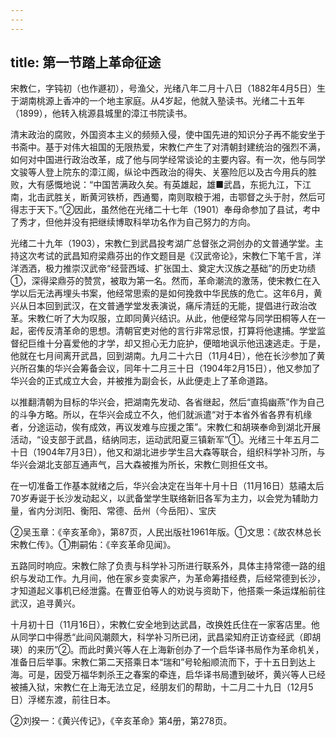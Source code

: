 ```yaml
---
---
---
```

title: 第一节踏上革命征途
---



宋教仁，字钝初（也作遯初），号渔父，光绪八年二月十八日（1882年4月5日）生于湖南桃源上香冲的一个地主家庭。从4岁起，他就入塾读书。光绪二十五年（1899），他转入桃源县城里的漳江书院读书。

清末政治的腐败，外国资本主义的频频入侵，使中国先进的知识分子再不能安坐于书斋中。基于对伟大祖国的无限热爱，宋教仁产生了对清朝封建统治的强烈不满，如何对中国进行政治改革，成了他与同学经常谈论的主要内容。有一次，他与同学文骏等人登上院东的漳江阁，纵论中西政治的得失、关塞险厄以及古今用兵的胜败，大有感慨地说：“中国苦满政久矣。有英雄起，雄■武昌，东扼九江，下江南，北击武胜关，断黄河铁桥，西通蜀，南则取粮于湘，击鄂督之头于肘，然后可得志于天下。”②因此，虽然他在光绪二十七年（1901）奉母命参加了县试，考中了秀才，但他并没有把继续博取科举功名作为自己努力的方向。

光绪二十九年（1903），宋教仁到武昌投考湖广总督张之洞创办的文普通学堂。主持这次考试的武昌知府梁鼎芬出的作文题目是《汉武帝论》，宋教仁下笔千言，洋洋洒洒，极力推崇汉武帝“经营西域、扩张国土、奠定大汉族之基础”的历史功绩①，深得梁鼎芬的赞赏，被取为第一名。然而，革命潮流的激荡，使宋教仁在入学以后无法再埋头书案，他经常思索的是如何挽救中华民族的危亡。这年6月，黄兴从日本回到武汉，在文普通学堂发表演说，痛斥清廷的无能，提倡进行政治改革。宋教仁听了大为叹服，立即同黄兴结识。从此，他便经常与同学田桐等人在一起，密传反清革命的思想。清朝官吏对他的言行非常忌恨，打算将他逮捕。学堂监督纪巨维十分喜爱他的才学，却又担心无力庇护，便暗地讽示他迅速逃走。于是，他就在七月间离开武昌，回到湖南。九月二十六日（11月4日），他在长沙参加了黄兴所召集的华兴会筹备会议，同年十二月三十日（1904年2月15日），他又参加了华兴会的正式成立大会，并被推为副会长，从此便走上了革命道路。

以推翻清朝为目标的华兴会，把湖南先发动、各省继起，然后“直捣幽燕”作为自己的斗争方略。所以，在华兴会成立不久，他们就派遣“对于本省外省各界有机缘者，分途运动，俟有成效，再议发难与应援之策”。宋教仁和胡瑛奉命到湖北开展活动，“设支部于武昌，结纳同志，运动武阳夏三镇新军”①。光绪三十年五月二十日（1904年7月3日），他又和湖北进步学生吕大森等联合，组织科学补习所，与华兴会湖北支部互通声气，吕大森被推为所长，宋教仁则担任文书。

在一切准备工作基本就绪之后，华兴会决定在当年十月十日（11月16日）慈禧太后70岁寿诞于长沙发动起义，以武备堂学生联络新旧各军为主力，以会党为辅助力量，省内分浏阳、衡阳、常德、岳州（今岳阳）、宝庆

②吴玉章：《辛亥革命》，第87页，人民出版社1961年版。①文思：《故农林总长宋教仁传》。①荆嗣佑：《辛亥革命见闻》。

五路同时响应。宋教仁除了负责与科学补习所进行联系外，具体主持常德一路的组织与发动工作。九月间，他在家乡变卖家产，为革命筹措经费，后经常德到长沙，才知道起义事机已经泄露。在曹亚伯等人的劝说与资助下，他搭乘一条运煤船前往武汉，追寻黄兴。

十月初十日（11月16日），宋教仁安全地到达武昌，改换姓氏住在一家客店里。他从同学口中得悉“此间风潮颇大，科学补习所已闭，武昌梁知府正访查经武（即胡瑛）的来历”②。而此时黄兴等人在上海新创办了一个启华译书局作为革命机关，准备日后举事。宋教仁第二天搭乘日本“瑞和”号轮船顺流而下，于十五日到达上海。可是，因受万福华刺杀王之春案的牵连，启华译书局遭到破坏，黄兴等人已经被捕入狱，宋教仁在上海无法立足，经朋友们的帮助，十二月二十九日（12月5日）浮槎东渡，前往日本。

②刘揆一：《黄兴传记》，《辛亥革命》第4册，第278页。
